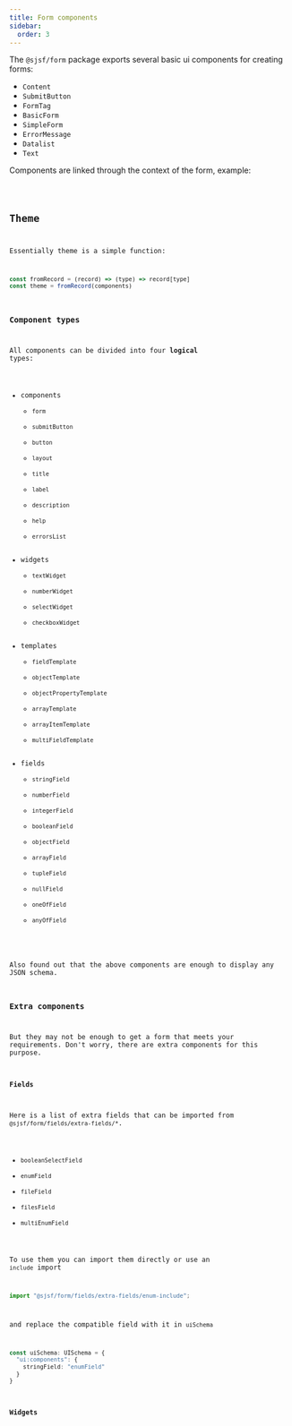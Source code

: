 ```yaml
---
title: Form components
sidebar:
  order: 3
---
```




The `@sjsf/form` package exports several basic ui components for creating forms:

- `Content`
- `SubmitButton`
- `FormTag`
- `BasicForm`
- `SimpleForm`
- `ErrorMessage`
- `Datalist`
- `Text`

Components are linked through the context of the form, example:

<Code code={basicFromCode} lang="svelte" title="basic-form.svelte" />

## Theme

Essentially theme is a simple function:

```js
const fromRecord = (record) => (type) => record[type]
const theme = fromRecord(components)
```

### Component types

All components can be divided into four **logical** types:

- components
  - `form`
  - `submitButton`
  - `button`
  - `layout`
  - `title`
  - `label`
  - `description`
  - `help`
  - `errorsList`
- widgets
  - `textWidget`
  - `numberWidget`
  - `selectWidget`
  - `checkboxWidget`
- templates
  - `fieldTemplate`
  - `objectTemplate`
  - `objectPropertyTemplate`
  - `arrayTemplate`
  - `arrayItemTemplate`
  - `multiFieldTemplate`
- fields
  - `stringField`
  - `numberField`
  - `integerField`
  - `booleanField`
  - `objectField`
  - `arrayField`
  - `tupleField`
  - `nullField`
  - `oneOfField`
  - `anyOfField`

Also found out that the above components are enough to display any JSON schema.

### Extra components

But they may not be enough to get a form that meets your requirements.
Don't worry, there are extra components for this purpose.

#### Fields

Here is a list of extra fields that can be imported from `@sjsf/form/fields/extra-fields/*`.

- `booleanSelectField`
- `enumField`
- `fileField`
- `filesField`
- `multiEnumField`

To use them you can import them directly or use an `include` import

```ts
import "@sjsf/form/fields/extra-fields/enum-include";
```

and replace the compatible field with it in `uiSchema`

```ts
const uiSchema: UISchema = {
  "ui:components": {
    stringField: "enumField"
  }
}
```

#### Widgets